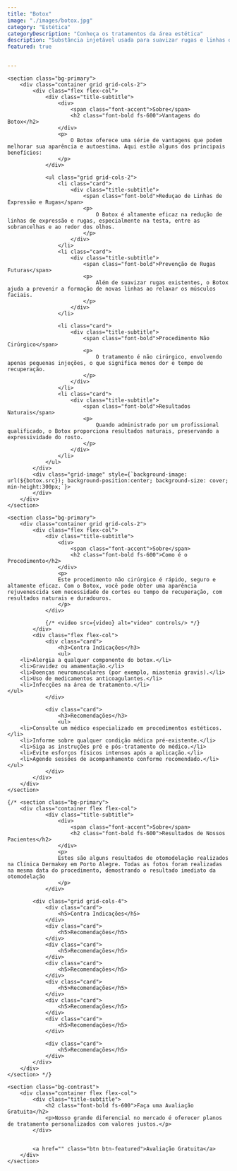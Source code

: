 ```yaml
---
title: "Botox"
image: "./images/botox.jpg"
category: "Estética"
categoryDescription: "Conheça os tratamentos da área estética"
description: "Substância injetável usada para suavizar rugas e linhas de expressão no rosto, proporcionando uma aparência mais jovem."
featured: true


---
```



	<section class="bg-primary">
		<div class="container grid grid-cols-2">
			<div class="flex flex-col">
				<div class="title-subtitle">
					<div>
						<span class="font-accent">Sobre</span>
						<h2 class="font-bold fs-600">Vantagens do Botox</h2>
					</div>
					<p>
						O Botox oferece uma série de vantagens que podem melhorar sua aparência e autoestima. Aqui estão alguns dos principais benefícios:
					</p>
				</div>

				<ul class="grid grid-cols-2">
					<li class="card">
						<div class="title-subtitle">
							<span class="font-bold">Reduçao de Linhas de Expressão e Rugas</span>
							<p>
								O Botox é altamente eficaz na redução de linhas de expressão e rugas, especialmente na testa, entre as sobrancelhas e ao redor dos olhos.
							</p>
						</div>
					</li>
					<li class="card">
						<div class="title-subtitle">
							<span class="font-bold">Prevenção de Rugas Futuras</span>
							<p>
								Além de suavizar rugas existentes, o Botox ajuda a prevenir a formação de novas linhas ao relaxar os músculos faciais.
							</p>
						</div>
					</li>

					<li class="card">
						<div class="title-subtitle">
							<span class="font-bold">Procedimento Não Cirúrgico</span>
							<p>
								O tratamento é não cirúrgico, envolvendo apenas pequenas injeções, o que significa menos dor e tempo de recuperação.
							</p>
						</div>
					</li>
					<li class="card">
						<div class="title-subtitle">
							<span class="font-bold">Resultados Naturais</span>
							<p>
								Quando administrado por um profissional qualificado, o Botox proporciona resultados naturais, preservando a expressividade do rosto.
							</p>
						</div>
					</li>
				</ul>
			</div>
			<div class="grid-image" style={`background-image: url(${botox.src}); background-position:center; background-size: cover; min-height:300px;`}>
			</div>
		</div>
	</section>

	<section class="bg-primary">
		<div class="container grid grid-cols-2">
			<div class="flex flex-col">
				<div class="title-subtitle">
					<div>
						<span class="font-accent">Sobre</span>
						<h2 class="font-bold fs-600">Como é o Procedimento</h2>
					</div>
					<p>
					Este procedimento não cirúrgico é rápido, seguro e altamente eficaz. Com o Botox, você pode obter uma aparência rejuvenescida sem necessidade de cortes ou tempo de recuperação, com resultados naturais e duradouros.
					</p>
				</div>

				{/* <video src={video} alt="video" controls/> */}
			</div>
			<div class="flex flex-col">
				<div class="card">
					<h3>Contra Indicações</h3>
					<ul>
        <li>Alergia a qualquer componente do botox.</li>
        <li>Gravidez ou amamentação.</li>
        <li>Doenças neuromusculares (por exemplo, miastenia gravis).</li>
        <li>Uso de medicamentos anticoagulantes.</li>
        <li>Infecções na área de tratamento.</li>
    </ul>
				</div>

				<div class="card">
					<h3>Recomendações</h3>
					<ul>
        <li>Consulte um médico especializado em procedimentos estéticos.</li>
        <li>Informe sobre qualquer condição médica pré-existente.</li>
        <li>Siga as instruções pré e pós-tratamento do médico.</li>
        <li>Evite esforços físicos intensos após a aplicação.</li>
        <li>Agende sessões de acompanhamento conforme recomendado.</li>
    </ul>
				</div>
			</div>
		</div>
	</section>

	{/* <section class="bg-primary">
		<div class="container flex flex-col">
				<div class="title-subtitle">
					<div>
						<span class="font-accent">Sobre</span>
						<h2 class="font-bold fs-600">Resultados de Nossos Pacientes</h2>
					</div>
					<p>
					Estes são alguns resultados de otomodelação realizados na Clínica Dermakey em Porto Alegre. Todas as fotos foram realizadas na mesma data do procedimento, demostrando o resultado imediato da otomodelação
					</p>
				</div>

			<div class="grid grid-cols-4">
				<div class="card">
					<h5>Contra Indicações</h5>
				</div>
				<div class="card">
					<h5>Recomendações</h5>
				</div>
				<div class="card">
					<h5>Recomendações</h5>
				</div>
				<div class="card">
					<h5>Recomendações</h5>
				</div>
				<div class="card">
					<h5>Recomendações</h5>
				</div>
				<div class="card">
					<h5>Recomendações</h5>
				</div>
				<div class="card">
					<h5>Recomendações</h5>
				</div>

				<div class="card">
					<h5>Recomendações</h5>
				</div>
			</div>
		</div>
	</section> */}

	<section class="bg-contrast">
		<div class="container flex flex-col">
			<div class="title-subtitle">
				<h2 class="font-bold fs-600">Faça uma Avaliação Gratuita</h2>
				<p>Nosso grande diferencial no mercado é oferecer planos de tratamento personalizados com valores justos.</p>
			</div>


			<a href="" class="btn btn-featured">Avaliação Gratuita</a>
		</div>
	</section>